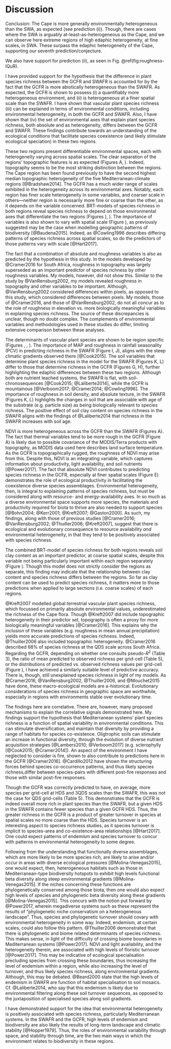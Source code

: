 # Discussion

<!--2018-06-25-->

<!--Environment section-->

Conclusion: The Cape is more generally environmentally heterogeneous than the SWA, as expected (see prediction (i)).
Though, there are cases where the SWA is arguably at-least-as-heterogeneous as the Cape, and we can observe here extreme regions of high edaphic heterogeneity, at fine scales, in SWA.
These surpass the edaphic heterogeneity of the Cape, supporting our seventh prediction/conjecture.

We also have support for prediction (ii), as seen in Fig.
\@ref(fig:roughness-IQuR).

<!--Old below-->

I have provided support for the hypothesis that the difference in plant species richness between the GCFR and SWAFR is accounted for by the fact that the GCFR is more abiotically heterogeneous than the SWAFR.
As expected, the GCFR is shown to possess (i) a quantifiably more heterogeneous environment, and (ii) is heterogeneous at a finer spatial scale than the SWAFR.
I have shown that vascular plant species richness (iii) can be explained in terms of environmental conditions, including environmental heterogeneity, in both the GCFR and SWAFR.
Also, I have shown that (iv) the set of environmental axes that explain plant species richness, both absolute and as heterogeneity, differs between the GCFR and SWAFR.
These findings contribute towards an understanding of the ecological conditions that facilitate species coexistence (and likely stimulate ecological speciation) in these two regions.

These two regions present differentiable environmental spaces, each with heterogeneity varying across spatial scales.
The clear separation of the regions' topographic features is as expected (Figures \ref{PC-boxplots}A, \ref{quant-sexy-plots-climate-et-al}).
Indeed, topography seems to be the most striking distinction between the regions.
The Cape region has been found previously to have the second highest median topographic heterogeneity of the five Mediterranean-climate regions [@Bradshaw2014].
The GCFR has a much wider range of scales exhibited in the heterogeneity across its environmental axes.
Notably, each region has finer scale heterogeneity in some variables, and coarser scale in others---neither region is necessarily more fine or coarse than the other, as it depends on the variable concerned.
BRT-models of species richness in both regions reveal species richness to depend on those environmental axes that differentiate the two regions (Figures \ref{richness_pred_obs}), \ref{BRT_contribs_summary}).
The importance of variables is also shown to vary with spatial scale (Figure \ref{BRT_contribs_summary}), as previously suggested may be the case when modelling geographic patterns of biodiversity [@Baudena2015].
Indeed, as @Cowling1996 describes differing patterns of species richness across spatial scales, so do the predictors of those patterns vary with scale [@Hart2017].

The fact that a combination of absolute and roughness variables is also as predicted by the hypothesis in this study.
In the models developed by @Cramer2016 for South Africa, roughness in topography was largely superseded as an important predictor of species richness by other roughness variables.
My models, however, did not show this.
Similar to the study by @VanRensburg2002, my models revealed roughness in topography and other variables to be important.
Although, @VanRensburg2002 considered differences within pixels, as opposed to this study, which considered differences between pixels.
My models, those of @Cramer2016, and those of @VanRensburg2002, do not all concur as to the role of roughness in elevation vs.
more biologically meaningful variables in explaining species richness.
The source of these discrepancies is unclear, though no doubt complex.
The complements of environmental variables and methodologies used in these studies do differ, limiting extensive comparison between these analyses.

The determinants of vascular plant species are shown to be region specific (Figures \ref{BRT_contribs_summary}, \ref{partial_dep_plots_GCFR}, \ref{partial_dep_plots_SWAFR}).
The importance of MAP and roughness in rainfall seasonality (PCV) in predicting richness in the SWAFR (Figure \ref{BRT_contribs_summary}I, \ref{BRT_contribs_summary}J), aligns with the steep climatic gradients observed there [@Cook2015].
The soil variables that determine plant species richness in the model for the SWAFR (Figures \ref{BRT_contribs_summary}K, \ref{BRT_contribs_summary}L) differ to those that determine richness in the GCFR (Figures \ref{BRT_contribs_summary}G, \ref{BRT_contribs_summary}H), further highlighting the edaphic differences between these two regions.
Although both are nutrient leached systems, the SWAFR is flat, with soil-chronosequences [@Cook2015; @Laliberte2014], while the GCFR is mountainous [@Verboom2017; @Cramer2014; @Cowling1996].
The importance of roughness in soil density, and absolute texture, in the SWAFR (Figures \ref{BRT_contribs_summary}K, \ref{BRT_contribs_summary}L) highlights the changes in soil that are associable with age of the substrate (e.g.
particle size) as being biologically relevant to species richness.
The positive effect of soil clay content on species richness in the SWAFR aligns with the findings of @Laliberte2014 that richness in the SWAFR increases with soil age.

NDVI is more heterogeneous across the GCFR than the SWAFR (Figures \ref{PC-boxplots}A).
The fact that thermal variables tend to be more rough in the GCFR (Figure \ref{PC-boxplots}A) is likely due to possible covariance of the MODIS/Terra products with topography, as MODIS data used here describes land surface temperature.
As the GCFR is topographically rugged, the roughness of NDVI may arise from this.
Despite this, NDVI is an integrating variable, which captures information about productivity, light availability, and soil nutrients [@Power2017].
The fact that absolute NDVI contributes to predicting species richness in the GCFR, especially at finer spatial scales (Figure \ref{BRT_contribs_summary}E) demonstrates the role of ecological productivity in facilitating the coexistence diverse species assemblages.
Environmental heterogeneity, then, is integral to explaining patterns of species richness, but must be considered along with resource- and energy-availability axes.
In so much as a diverse environmental space supports more species, the materials and productivity required for biota to thrive are also needed to support species [@Bohn2004; @Kerr2001; @Kreft2007; @Gaston2000].
As such, my findings, along with those of previous studies [@Cramer2016; @VanRensburg2002; @Thuiller2006; @Kreft2007], suggest that there is ecological and evolutionary consequence to resource availability *and* environmental heterogeneity, in that they tend to be positively associated with species richness.

The combined BRT-model of species richness for both regions reveals soil clay content as an important predictor, at coarse spatial scales, despite this variable not being particularly important within each region separately (Figure \ref{BRT_contribs_summary}).
Though this model does not strictly consider the regions as separate, this finding may indicate that the relationship between clay content and species richness differs between the regions.
So far as clay content can be used to predict species richness, it matters more to those predictions when applied to large sections (i.e.
coarse scales) of each regions.

@Kreft2007 modelled global terrestrial vascular plant species richness, which focussed on primarily absolute environmental values, underestimated the richness of the Cape flora.
Though @Kreft2007 did include topographic heterogeneity in their predictor set, topography is often a proxy for more biologically meaningful variables [@Cramer2016].
This explains why the inclusion of these variables (e.g.
roughness in mean annual precipitation) yields more accurate predictions of species richness.
Indeed, @Thuiller2006 also included topographic heterogeneity.
@Cramer2016 described 68% of species richness at the QDS scale across South Africa.
Regarding the GCFR, depending on whether one consults pseudo-$R^2$ (Table 3), the ratio of mean predicted to observed richness per grid-cell (Table 5), or the distributions of predicted vs.
observed richness values per grid-cell (Figure \ref{richness_pred_obs}), I have achieved a similarly suitable level of predictive accuracy.
There is, though, still unexplained species richness in light of my models.
As @Cramer2016, @VanRensburg2002, @Thuiller2006, and @Mouchet2015 have done, these macro-ecological models are a-historical.
Evolutionary considerations of species richness in geographic space are worthwhile, especially in regions with environments stable over evolutionary time.

The findings here are correlative.
There are, however, many proposed mechanisms to explain the correlative signals demonstrated here.
My findings support the hypothesis that Mediterranean systems' plant species richness is a function of spatial variability in environmental conditions.
This can stimulate diversification, and maintain that diversity by providing a range of habitats for species co-existence.
Oligtrophic soils can stimulate an increase in functional diversity, through the evolution of diverse nutrient acquisition strategies [@Lambers2010; @Verboom2017] (e.g.
sclerophylly [@Cook2015; @Cramer2014]).
An aspect of the environment I have neglected to consider is fire, shown to also contribute to predictions here in the GCFR [@Cramer2016].
@Cardillo2012 have shown the structuring forces behind species co-occurrence patterns, and thus likely species richness,differ between species-pairs with different post-fire responses and those with similar post-fire responses.

<!--Efforts were made herein to minimise differences in data-quality between the SWAFR and GCFR (e.g.
the extensive use of remote-sensing derived data).
Despite this, there is possible concern that floral occurence data and soils information use in this study are especially at risk of spatial bias in error.
...
Should the data be too coarse in scale to capture patterns of species richness in reality,-->

Though the GCFR was correctly predicted to have, on average, more species per grid-cell at HDS and 3QDS scales than the SWAFR, this was not the case for QDS grid-cells (Table 5).
This demonstrates that the GCFR is indeed overall more rich in plant species than the SWAFR, but a given HDS in the SWAFR contains fewer species than a given GCFR HDS.
Thus, the greater richness in the GCFR is a product of greater turnover in species at spatial scales no more coarse than the HDS.
Species turnover is an interesting aspect to species richness studies, as it species turnover is implicit to species-area and co-existence-area relationships [@Hart2017].
One could expect patterns of endemism and species turnover to concur with patterns in environmental heterogeneity to some degree.

Following from the understanding that functionally diverse assemblages, which are more likely to be more species rich, are likely to arise and/or occur in areas with diverse ecological pressures [@Molina-Venegas2015], one would expect, then, heterogeneous habitats such as those in Mediterranean-type biodiversity hotspots to exhibit high levels functional beta diversity along steep environmental gradients [@Molina-Venegas2015].
If the niches concerning these functions are phylogenetically conserved among those biota, then one would also expect high levels of species and phylogenetic beta diversity along these gradients [@Molina-Venegas2015].
This concurs with the notion put forward by @Power2017, wherein megadiverse systems such as these represent the results of "phylogenetic niche conservatism on a heterogeneous landscape".
Thus, species and phylogenetic turnover should covary with environmental heterogeneity in some way.
Indeed, endemism, at certain scales, could also follow this pattern.
@Thuiller2006 demonstrated that there is phylogenetic and biome related determinants of species richness.
This makes sense, in light of the  difficulty of crossing biome boundaries in Mediterranean systems [@Power2017].
NDVI and light availability, and the heterogeneity therein, are associated with high levels of floristic turnover [@Power2017].
This may be indicative of ecological specialisation precluding species from crossing these boundaries, thus increasing the level of endemism within a region, while also increasing the level of turnover, and thus likely species richness, along environmental gradients.
Although, this may be debated.
@Beard2000 state that the high levels of endemism in SWAFR are function of habitat specialisation to soil mosaics.
Cf.
@Laliberte2014, who say that this endemism is likely due to environmental filtering along these soil turnover sequences, as opposed to the juxtaposition of specialised species along soil gradients.

I have demonstrated support for the idea that environmental heterogeneity is positively associated with species richness, particularly Mediterranean systems.
In the SWAFR and the GCFR, high levels of endemism and biodiversity are also likely the results of long-term landscape and climatic stability [@Hopper1979].
Thus, the roles of environmental variability through space, and stability through time, are the two main ways in which the environment relates to biodiversity in these regions.
